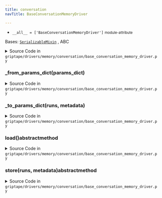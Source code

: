 ```yaml
---
title: conversation
navTitle: BaseConversationMemoryDriver

---
```


-   `__all__ = ['BaseConversationMemoryDriver']` <small>module-attribute</small>  <span id="griptape.drivers.memory.conversation.__all__"></span> 

<span id="griptape.drivers.memory.conversation.BaseConversationMemoryDriver"></span>

Bases:
 [`SerializableMixin`](../../../mixins/serializable_mixin.mdx#griptape.mixins.serializable_mixin.SerializableMixin "SerializableMixin (griptape.mixins.serializable_mixin.SerializableMixin)")
, <span title="abc.ABC">ABC</span>

<details><summary>Source Code in <code>griptape&#47;drivers&#47;memory&#47;conversation&#47;base_conversation_memory_driver.py</code></summary>

```python
class BaseConversationMemoryDriver(SerializableMixin, ABC):
    @abstractmethod
    def store(self, runs: list[Run], metadata: dict[str, Any]) -> None: ...

    @abstractmethod
    def load(self) -> tuple[list[Run], dict[str, Any]]: ...

    def _to_params_dict(self, runs: list[Run], metadata: dict[str, Any]) -> dict:
        return {"runs": [run.to_dict() for run in runs], "metadata": metadata}

    def _from_params_dict(self, params_dict: dict[str, Any]) -> tuple[list[Run], dict[str, Any]]:
        from griptape.memory.structure import Run

        return [Run.from_dict(run) for run in params_dict.get("runs", [])], params_dict.get("metadata", {})
```

</details>

<span id="griptape.drivers.memory.conversation.BaseConversationMemoryDriver._from_params_dict"></span>

### \_from_params_dict(params_dict)

<details><summary>Source Code in <code>griptape&#47;drivers&#47;memory&#47;conversation&#47;base_conversation_memory_driver.py</code></summary>

```python
def _from_params_dict(self, params_dict: dict[str, Any]) -> tuple[list[Run], dict[str, Any]]:
    from griptape.memory.structure import Run

    return [Run.from_dict(run) for run in params_dict.get("runs", [])], params_dict.get("metadata", {})
```

</details>

<span id="griptape.drivers.memory.conversation.BaseConversationMemoryDriver._to_params_dict"></span>

### \_to_params_dict(runs, metadata)

<details><summary>Source Code in <code>griptape&#47;drivers&#47;memory&#47;conversation&#47;base_conversation_memory_driver.py</code></summary>

```python
def _to_params_dict(self, runs: list[Run], metadata: dict[str, Any]) -> dict:
    return {"runs": [run.to_dict() for run in runs], "metadata": metadata}
```

</details>

<span id="griptape.drivers.memory.conversation.BaseConversationMemoryDriver.load"></span>

### load()abstractmethod

<details><summary>Source Code in <code>griptape&#47;drivers&#47;memory&#47;conversation&#47;base_conversation_memory_driver.py</code></summary>

```python
@abstractmethod
def load(self) -> tuple[list[Run], dict[str, Any]]: ...
```

</details>

<span id="griptape.drivers.memory.conversation.BaseConversationMemoryDriver.store"></span>

### store(runs, metadata)abstractmethod

<details><summary>Source Code in <code>griptape&#47;drivers&#47;memory&#47;conversation&#47;base_conversation_memory_driver.py</code></summary>

```python
@abstractmethod
def store(self, runs: list[Run], metadata: dict[str, Any]) -> None: ...
```

</details>
